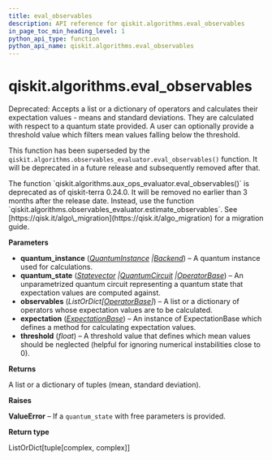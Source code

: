 ```yaml
---
title: eval_observables
description: API reference for qiskit.algorithms.eval_observables
in_page_toc_min_heading_level: 1
python_api_type: function
python_api_name: qiskit.algorithms.eval_observables
---
```


<span id="qiskit-algorithms-eval-observables" />

# qiskit.algorithms.eval\_observables

<Function id="qiskit.algorithms.eval_observables" name="eval_observables" isDedicatedPage={true} github="https://github.com/qiskit/qiskit/tree/stable/0.24/qiskit/algorithms/aux_ops_evaluator.py" signature="eval_observables(quantum_instance, quantum_state, observables, expectation, threshold=1e-12)">
  Deprecated: Accepts a list or a dictionary of operators and calculates their expectation values - means and standard deviations. They are calculated with respect to a quantum state provided. A user can optionally provide a threshold value which filters mean values falling below the threshold.

  This function has been superseded by the `qiskit.algorithms.observables_evaluator.eval_observables()` function. It will be deprecated in a future release and subsequently removed after that.

  <Admonition title="Deprecated since version 0.24.0" type="danger">
    The function `qiskit.algorithms.aux_ops_evaluator.eval_observables()` is deprecated as of qiskit-terra 0.24.0. It will be removed no earlier than 3 months after the release date. Instead, use the function `qiskit.algorithms.observables_evaluator.estimate_observables`. See [https://qisk.it/algo\_migration](https://qisk.it/algo_migration) for a migration guide.
  </Admonition>

  **Parameters**

  *   **quantum\_instance** ([*QuantumInstance*](qiskit.utils.QuantumInstance "qiskit.utils.QuantumInstance")  *|*[*Backend*](qiskit.providers.Backend "qiskit.providers.Backend")) – A quantum instance used for calculations.
  *   **quantum\_state** ([*Statevector*](qiskit.quantum_info.Statevector "qiskit.quantum_info.Statevector")  *|*[*QuantumCircuit*](qiskit.circuit.QuantumCircuit "qiskit.circuit.QuantumCircuit")  *|*[*OperatorBase*](qiskit.opflow.OperatorBase "qiskit.opflow.OperatorBase")) – An unparametrized quantum circuit representing a quantum state that expectation values are computed against.
  *   **observables** (*ListOrDict\[*[*OperatorBase*](qiskit.opflow.OperatorBase "qiskit.opflow.OperatorBase")*]*) – A list or a dictionary of operators whose expectation values are to be calculated.
  *   **expectation** ([*ExpectationBase*](qiskit.opflow.expectations.ExpectationBase "qiskit.opflow.expectations.ExpectationBase")) – An instance of ExpectationBase which defines a method for calculating expectation values.
  *   **threshold** (*float*) – A threshold value that defines which mean values should be neglected (helpful for ignoring numerical instabilities close to 0).

  **Returns**

  A list or a dictionary of tuples (mean, standard deviation).

  **Raises**

  **ValueError** – If a `quantum_state` with free parameters is provided.

  **Return type**

  ListOrDict\[tuple\[complex, complex]]
</Function>

